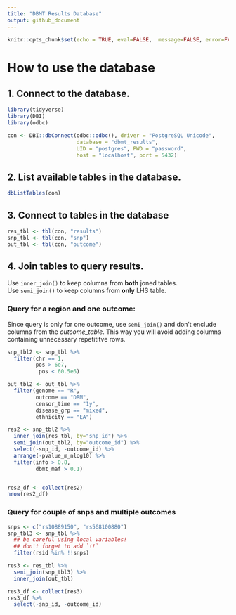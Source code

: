 ```yaml
---
title: "DBMT Results Database"
output: github_document
---
```


```r
knitr::opts_chunk$set(echo = TRUE, eval=FALSE,  message=FALSE, error=FALSE, warning=FALSE)
```


# How to use the database

## 1. Connect to the database.

```r
library(tidyverse)
library(DBI)
library(odbc)

con <- DBI::dbConnect(odbc::odbc(), driver = "PostgreSQL Unicode", 
                      database = "dbmt_results", 
                      UID = "postgres", PWD = "password", 
                      host = "localhost", port = 5432)
```


## 2. List available tables in the database.

```r
dbListTables(con)
```


## 3. Connect to tables in the database
```r
res_tbl <- tbl(con, "results")
snp_tbl <- tbl(con, "snp")
out_tbl <- tbl(con, "outcome")
```


## 4. Join tables to query results.

Use `inner_join()` to keep columns from **both** joned tables.      
Use `semi_join()` to keep columns from **only** LHS table.   

### Query for a region and one outcome:

Since query is only for one outcome, use `semi_join()` and don't enclude columns from the *outcome_table*. This way you will avoid adding columns containing unnecessary repetititve rows.

```r
snp_tbl2 <- snp_tbl %>%
  filter(chr == 1,
         pos > 6e7,
          pos < 60.5e6)

out_tbl2 <- out_tbl %>%
  filter(genome == "R",
         outcome == "DRM", 
         censor_time == "1y",
         disease_grp == "mixed",
         ethnicity == "EA")

res2 <- snp_tbl2 %>%
  inner_join(res_tbl, by="snp_id") %>%
  semi_join(out_tbl2, by="outcome_id") %>%
  select(-snp_id, -outcome_id) %>%
  arrange(-pvalue_m_nlog10) %>%
  filter(info > 0.8,
         dbmt_maf > 0.1) 


res2_df <- collect(res2) 
nrow(res2_df)
```


### Query for couple of snps and multiple outcomes

```r
snps <- c("rs10889150", "rs568100880")
snp_tbl3 <- snp_tbl %>%
  ## be careful using local variables!
  ## don't forget to add `!!` 
  filter(rsid %in% !!snps) 

res3 <- res_tbl %>%
  semi_join(snp_tbl3) %>%
  inner_join(out_tbl)

res3_df <- collect(res3)
res3_df %>%
  select(-snp_id, -outcome_id)
```




